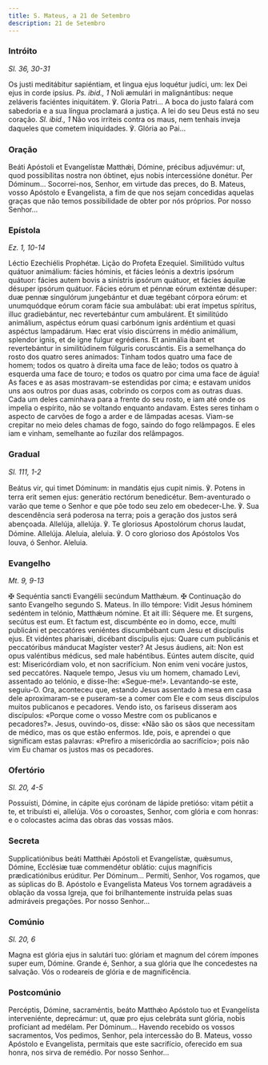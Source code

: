 ```yaml
---
title: S. Mateus, a 21 de Setembro
description: 21 de Setembro
---
```


### Intróito

<em>Sl. 36, 30-31</em>

<div class="side-by-side not-content">
  <span>
    Os justi meditábitur sapiéntiam, et lingua ejus loquétur judíci‚ um: lex Dei
    ejus in corde ipsíus. <em>Ps. ibid., 1</em> Noli æmulári in malignántibus:
    neque zeláveris faciéntes iniquitátem. ℣. Gloria Patri...
  </span>
  <span>
    A boca do justo falará com sabedoria e a sua língua proclamará a justiça. A
    lei do seu Deus está no seu coração. <em>Sl. ibid., 1</em> Não vos irriteis
    contra os maus, nem tenhais inveja daqueles que cometem iniquidades. ℣.
    Glória ao Pai...
  </span>
</div>

### Oração

<div class="side-by-side not-content">
  <span>
    Beáti Apóstoli et Evangelístæ Matthǽi, Dómine, précibus adjuvémur: ut, quod
    possibílitas nostra non óbtinet, ejus nobis intercessióne donétur. Per
    Dóminum...
  </span>
  <span>
    Socorrei-nos, Senhor, em virtude das preces, do B. Mateus, vosso Apóstolo e
    Evangelista, a fim de que nos sejam concedidas aquelas graças que não temos
    possibilidade de obter por nós próprios. Por nosso Senhor...
  </span>
</div>

### Epístola

<em>Ez. 1, 10-14</em>

<div class="side-by-side not-content">
  <span>Léctio Ezechiélis Prophétæ.</span>
  <span>Lição do Profeta Ezequiel.</span>
  <span>
    Similitúdo vultus quátuor animálium: fácies hóminis, et fácies leónis a
    dextris ipsórum quátuor: fácies autem bovis a sinístris ipsórum quátuor, et
    fácies áquilæ désuper ipsórum quátuor. Fácies eórum et pénnæ eórum exténtæ
    désuper: duæ pennæ singulórum jungebántur et duæ tegébant córpora eórum: et
    unumquódque eórum coram fácie sua ambulábat: ubi erat ímpetus spíritus,
    illuc gradiebántur, nec revertebántur cum ambulárent. Et similitúdo
    animálium, aspéctus eórum quasi carbónum ignis ardéntium et quasi aspéctus
    lampadárum. Hæc erat vísio discúrrens in médio animálium, splendor ignis, et
    de igne fulgur egrédiens. Et animália ibant et revertebántur in
    similitúdinem fúlguris coruscántis.
  </span>
  <span>
    Eis a semelhança do rosto dos quatro seres animados: Tinham todos quatro uma
    face de homem; todos os quatro à direita uma face de leão; todos os quatro à
    esquerda uma face de touro; e todos os quatro por cima uma face de águia! As
    faces e as asas mostravam-se estendidas por cima; e estavam unidos uns aos
    outros por duas asas, cobrindo os corpos com as outras duas. Cada um deles
    caminhava para a frente do seu rosto, e iam até onde os impelia o espírito,
    não se voltando enquanto andavam. Estes seres tinham o aspecto de carvões de
    fogo a arder e de lâmpadas acesas. Viam-se crepitar no meio deles chamas de
    fogo, saindo do fogo relâmpagos. E eles iam e vinham, semelhante ao fuzilar
    dos relâmpagos.
  </span>
</div>

### Gradual

<em>Sl. 111, 1-2</em>

<div class="side-by-side not-content">
  <span>
    Beátus vir, qui timet Dóminum: in mandátis ejus cupit nimis. ℣. Potens in
    terra erit semen ejus: generátio rectórum benedicétur.
  </span>
  <span>
    Bem-aventurado o varão que teme o Senhor e que põe todo seu zelo em
    obedecer-Lhe. ℣. Sua descendência será poderosa na terra; pois a geração dos
    justos será abençoada.
  </span>
  <span>
    Allelúja, allelúja. ℣. Te gloriosus Apostolórum chorus laudat, Dómine.
    Allelúja.
  </span>
  <span>
    Aleluia, aleluia. ℣. O coro glorioso dos Apóstolos Vos louva, ó Senhor.
    Aleluia.
  </span>
</div>

### Evangelho

<em>Mt. 9, 9-13</em>

<div class="side-by-side not-content">
  <span>
    <span class="cross text-red-500">✠</span> Sequéntia sancti Evangélii
    secúndum Matthǽum.
  </span>
  <span>
    <span class="cross text-red-500">✠</span> Continuação do santo Evangelho
    segundo S. Mateus.
  </span>
  <span>
    In illo témpore: Vidit Jesus hóminem sedéntem in telónio, Matthǽum nómine.
    Et ait illi: Séquere me. Et surgens, secútus est eum. Et factum est,
    discumbénte eo in domo, ecce, multi publicáni et peccatóres veniéntes
    discumbébant cum Jesu et discípulis ejus. Et vidéntes pharisǽi, dicébant
    discípulis ejus: Quare cum publicánis et peccatóribus mánducat Magíster
    vester? At Jesus áudiens, ait: Non est opus valéntibus médicus, sed male
    habéntibus. Eúntes autem díscite, quid est: Misericórdiam volo, et non
    sacrifícium. Non enim veni vocáre justos, sed peccatóres.
  </span>
  <span>
    Naquele tempo, Jesus viu um homem, chamado Levi, assentado ao telónio, e
    disse-lhe: «Segue-me!». Levantando-se este, seguiu-O. Ora, aconteceu que,
    estando Jesus assentado à mesa em casa dele aproximaram-se e puseram-se a
    comer com Ele e com seus discípulos muitos publicanos e pecadores. Vendo
    isto, os fariseus disseram aos discípulos: «Porque come o vosso Mestre com
    os publicanos e pecadores?». Jesus, ouvindo-os, disse: «Não são os sãos que
    necessitam de médico, mas os que estão enfermos. Ide, pois, e aprendei o que
    significam estas palavras: «Prefiro a misericórdia ao sacrifício»; pois não
    vim Eu chamar os justos mas os pecadores.
  </span>
</div>

### Ofertório

<em>Sl. 20, 4-5</em>

<div class="side-by-side not-content">
  <span>
    Possuísti, Dómine, in cápite ejus corónam de lápide pretióso: vitam pétiit a
    te, et tribuísti ei, allelúja.
  </span>
  <span>
    Vós o coroastes, Senhor, com glória e com honras: e o colocastes acima das
    obras das vossas mãos.
  </span>
</div>

### Secreta

<div class="side-by-side not-content">
  <span>
    Supplicatiónibus beáti Matthǽi Apóstoli et Evangelístæ, quǽsumus, Dómine,
    Ecclésiæ tuæ commendétur oblátio: cujus magníficis prædicatiónibus erúditur.
    Per Dóminum...
  </span>
  <span>
    Permiti, Senhor, Vos rogamos, que as súplicas do B. Apóstolo e Evangelista
    Mateus Vos tornem agradáveis a oblação da vossa Igreja, que foi
    brilhantemente instruída pelas suas admiráveis pregações. Por nosso
    Senhor...
  </span>
</div>

### Comúnio

<em>Sl. 20, 6</em>

<div class="side-by-side not-content">
  <span>
    Magna est glória ejus in salutári tuo: glóriam et magnum del córem ímpones
    super eum, Dómine.
  </span>
  <span>
    Grande é, Senhor, a sua glória que lhe concedestes na salvação. Vós o
    rodeareis de glória e de magnificência.
  </span>
</div>

### Postcomúnio

<div class="side-by-side not-content">
  <span>
    Percéptis, Dómine, sacraméntis, beáto Matthǽo Apóstolo tuo et Evangelísta
    interveniénte, deprecámur: ut, quæ pro ejus celebráta sunt glória, nobis
    profíciant ad medélam. Per Dóminum...
  </span>
  <span>
    Havendo recebido os vossos sacramentos, Vos pedimos, Senhor, pela
    intercessão do B. Mateus, vosso Apóstolo e Evangelista, permitais que este
    sacrifício, oferecido em sua honra, nos sirva de remédio. Por nosso
    Senhor...
  </span>
</div>
